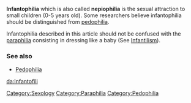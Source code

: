 '''Infantophilia''' which is also called '''nepiophilia''' is the sexual attraction to small children (0-5 years old). Some researchers believe infantophilia should be distinguished from [[pedophilia]].

Infantophilia described in this article should not be confused with the [[paraphilia]] consisting in dressing like a baby (See [[Infantilism]]).

===See also===
* [[Pedophilia]]

{{msg:stub}}
[[da:Infantofili]]
[[Category:Sexology]]
[[Category:Paraphilia]]
[[Category:Pedophilia]]